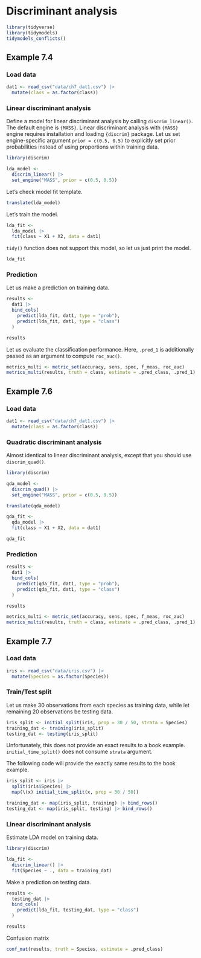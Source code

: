 # Discriminant analysis

```r
library(tidyverse)
library(tidymodels)
tidymodels_conflicts()
```


## Example 7.4

### Load data

```r
dat1 <- read_csv("data/ch7_dat1.csv") |> 
  mutate(class = as.factor(class))
```


### Linear discriminant analysis

Define a model for linear discriminant analysis by calling `discrim_linear()`. The default engine is `{MASS}`. Linear discriminant analysis with `{MASS}` engine requires installation and loading `{discrim}` package. Let us set engine-specific argument `prior = c(0.5, 0.5)` to explicitly set prior probabilities instead of using proportions within training data.


```r
library(discrim)

lda_model <- 
  discrim_linear() |> 
  set_engine("MASS", prior = c(0.5, 0.5))
```

Let's check model fit template.

```r
translate(lda_model)
```

Let's train the model.

```r
lda_fit <- 
  lda_model |> 
  fit(class ~ X1 + X2, data = dat1)
```

`tidy()` function does not support this model, so let us just print the model.

```r
lda_fit
```


### Prediction

Let us make a prediction on training data.

```r
results <-
  dat1 |> 
  bind_cols(
    predict(lda_fit, dat1, type = "prob"),
    predict(lda_fit, dat1, type = "class")
  )

results
```

Let us evaluate the classification performance. Here, `.pred_1` is additionally passed as an argument to compute `roc_auc()`.

```r
metrics_multi <- metric_set(accuracy, sens, spec, f_meas, roc_auc)
metrics_multi(results, truth = class, estimate = .pred_class, .pred_1)
```



## Example 7.6

### Load data

```r
dat1 <- read_csv("data/ch7_dat1.csv") |> 
  mutate(class = as.factor(class))
```

### Quadratic discriminant analysis

Almost identical to linear discriminant analysis, except that you should use `discrim_quad()`.


```r
library(discrim)

qda_model <- 
  discrim_quad() |> 
  set_engine("MASS", prior = c(0.5, 0.5))

translate(qda_model)

qda_fit <- 
  qda_model |> 
  fit(class ~ X1 + X2, data = dat1)

qda_fit
```


### Prediction

```r
results <-
  dat1 |> 
  bind_cols(
    predict(qda_fit, dat1, type = "prob"),
    predict(qda_fit, dat1, type = "class")
  )

results

metrics_multi <- metric_set(accuracy, sens, spec, f_meas, roc_auc)
metrics_multi(results, truth = class, estimate = .pred_class, .pred_1)
```



## Example 7.7

### Load data

```r
iris <- read_csv("data/iris.csv") |> 
  mutate(Species = as.factor(Species))
```

### Train/Test split

Let us make 30 observations from each species as training data, while let remaining 20 observations be testing data.

```r
iris_split <- initial_split(iris, prop = 30 / 50, strata = Species)
training_dat <- training(iris_split)
testing_dat <- testing(iris_split)
```

:::{.callout-note}
Unfortunately, this does not provide an exact results to a book example. `initial_time_split()` does not consume `strata` argument.

The following code will provide the exactly same results to the book example.

```.r
iris_split <- iris |> 
  split(iris$Species) |> 
  map(\(x) initial_time_split(x, prop = 30 / 50))

training_dat <- map(iris_split, training) |> bind_rows()
testing_dat <- map(iris_split, testing) |> bind_rows()
```
:::

### Linear discriminant analysis

Estimate LDA model on training data.

```r
library(discrim)

lda_fit <- 
  discrim_linear() |> 
  fit(Species ~ ., data = training_dat)
```

Make a prediction on testing data.

```r
results <- 
  testing_dat |> 
  bind_cols(
    predict(lda_fit, testing_dat, type = "class")
  )

results
```

Confusion matrix

```r
conf_mat(results, truth = Species, estimate = .pred_class)
```


